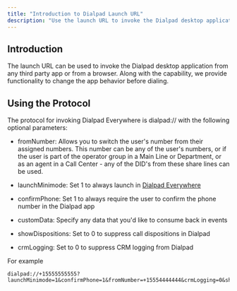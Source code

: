 ```yaml
---
title: "Introduction to Dialpad Launch URL"
description: "Use the launch URL to invoke the Dialpad desktop application and change app behavior before dialing"
---
```

## Introduction

The launch URL can be used to invoke the Dialpad desktop application from any third party app or from a browser. Along with the capability, we provide functionality to change the app behavior before dialing.

## Using the Protocol

The protocol for invoking Dialpad Everywhere is dialpad:// with the following optional parameters:

*   fromNumber: Allows you to switch the user's number from their assigned numbers. This number can be any of the user's numbers, or if the user is part of the operator group in a Main Line or Department, or as an agent in a Call Center - any of the DID's from these share lines can be used.
*   launchMinimode: Set 1 to always launch in [Dialpad Everywhere](https://help.dialpad.com/hc/en-us/articles/360000407666-Using-Dialpad-Everywhere)
    
*   confirmPhone: Set 1 to always require the user to confirm the phone number in the Dialpad app
*   customData: Specify any data that you'd like to consume back in events
*   showDispositions: Set to 0 to suppress call dispositions in Dialpad
*   crmLogging: Set to 0 to suppress CRM logging from Dialpad

For example

```http
dialpad://+15555555555?launchMinimode=1&confirmPhone=1&fromNumber=+15554444444&crmLogging=0&showDispositions=1&customData=this%20is%20a%20test

```